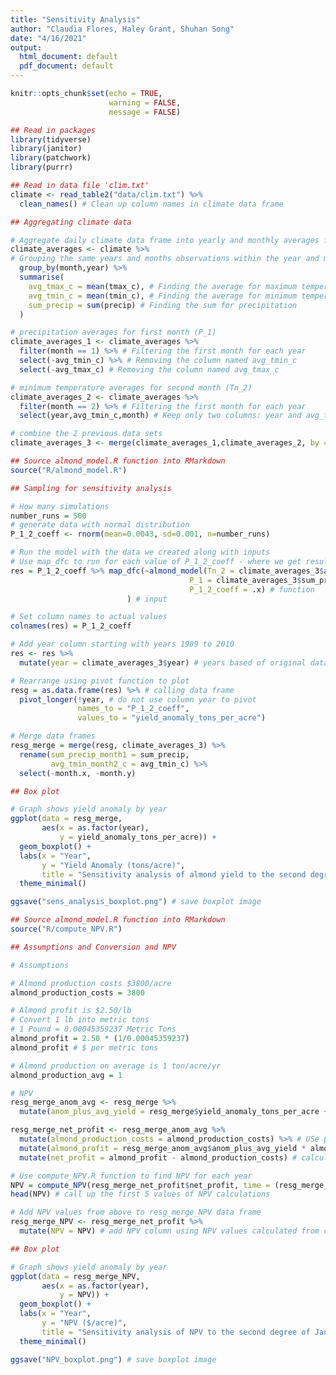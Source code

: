 ```yaml
---
title: "Sensitivity Analysis"
author: "Claudia Flores, Haley Grant, Shuhan Song"
date: "4/16/2021"
output:
  html_document: default
  pdf_document: default
---
```


```r
knitr::opts_chunk$set(echo = TRUE,
                      warning = FALSE, 
                      message = FALSE)
```

```r
## Read in packages
library(tidyverse)
library(janitor)
library(patchwork)
library(purrr)
```

```r
## Read in data file 'clim.txt'
climate <- read_table2("data/clim.txt") %>% 
  clean_names() # Clean up column names in climate data frame
```

```r
## Aggregating climate data

# Aggregate daily climate data frame into yearly and monthly averages for minimum and maximum temperature observations and sum for precipitation
climate_averages <- climate %>% 
# Grouping the same years and months observations within the year and month column to have results separated out into monthly and yearly results
  group_by(month,year) %>% 
  summarise(
    avg_tmax_c = mean(tmax_c), # Finding the average for maximum temperature
    avg_tmin_c = mean(tmin_c), # Finding the average for minimum temperature
    sum_precip = sum(precip) # Finding the sum for precipitation 
  )

# precipitation averages for first month (P_1)
climate_averages_1 <- climate_averages %>% 
  filter(month == 1) %>% # Filtering the first month for each year
  select(-avg_tmin_c) %>% # Removing the column named avg_tmin_c
  select(-avg_tmax_c) # Removing the column named avg_tmax_c

# minimum temperature averages for second month (Tn_2)
climate_averages_2 <- climate_averages %>% 
  filter(month == 2) %>% # Filtering the first month for each year
  select(year,avg_tmin_c,month) # Keep only two columns: year and avg_tmin_c

# combine the 2 previous data sets
climate_averages_3 <- merge(climate_averages_1,climate_averages_2, by = "year") 
```

```r
## Source almond_model.R function into RMarkdown
source("R/almond_model.R")
```

```r
## Sampling for sensitivity analysis

# How many simulations
number_runs = 500
# generate data with normal distribution
P_1_2_coeff <- rnorm(mean=0.0043, sd=0.001, n=number_runs)

# Run the model with the data we created along with inputs
# Use map_dfc to run for each value of P_1_2_coeff - where we get results for all Tn_2 and P_1 for each P_1_2_coeff value
res = P_1_2_coeff %>% map_dfc(~almond_model(Tn_2 = climate_averages_3$avg_tmin_c, # input
                                        P_1 = climate_averages_3$sum_precip,
                                        P_1_2_coeff = .x) # function
                          ) # input

# Set column names to actual values
colnames(res) = P_1_2_coeff

# Add year column starting with years 1989 to 2010
res <- res %>% 
  mutate(year = climate_averages_3$year) # years based of original data clim.txt 

# Rearrange using pivot function to plot
resg = as.data.frame(res) %>% # calling data frame
  pivot_longer(!year, # do not use column year to pivot
               names_to = "P_1_2_coeff", 
               values_to = "yield_anomaly_tons_per_acre") 

# Merge data frames
resg_merge = merge(resg, climate_averages_3) %>% 
  rename(sum_precip_month1 = sum_precip,
         avg_tmin_month2_c = avg_tmin_c) %>% 
  select(-month.x, -month.y)
```

```r
## Box plot 

# Graph shows yield anomaly by year
ggplot(data = resg_merge,
       aes(x = as.factor(year), 
           y = yield_anomaly_tons_per_acre)) +
  geom_boxplot() +
  labs(x = "Year",
       y = "Yield Anomaly (tons/acre)",
       title = "Sensitivity analysis of almond yield to the second degree of January precipitation") +
  theme_minimal()

ggsave("sens_analysis_boxplot.png") # save boxplot image
```
```r
## Source almond_model.R function into RMarkdown
source("R/compute_NPV.R")
```

```r
## Assumptions and Conversion and NPV

# Assumptions

# Almond production costs $3800/acre
almond_production_costs = 3800

# Almond profit is $2.50/lb
# Convert 1 lb into metric tons
# 1 Pound = 0.00045359237 Metric Tons
almond_profit = 2.50 * (1/0.00045359237)
almond_profit # $ per metric tons

# Almond production on average is 1 ton/acre/yr
almond_production_avg = 1

# NPV
resg_merge_anom_avg <- resg_merge %>% 
  mutate(anom_plus_avg_yield = resg_merge$yield_anomaly_tons_per_acre + almond_production_avg) # add average of 1 ton/acre/yr to anomaly

resg_merge_net_profit <- resg_merge_anom_avg %>% 
  mutate(almond_production_costs = almond_production_costs) %>% # USe production costs of $3800 per acre for all years
  mutate(almond_profit = resg_merge_anom_avg$anom_plus_avg_yield * almond_profit) %>% # calculate almond profit by multiplying yield anomaly to almond profit 
  mutate(net_profit = almond_profit - almond_production_costs) # calculate net profit by subtracting almond profit to almond production costs

# Use compute_NPV.R function to find NPV for each year
NPV = compute_NPV(resg_merge_net_profit$net_profit, time = (resg_merge_net_profit$year-min(resg_merge_net_profit$year))) # discount net profit to year 1989
head(NPV) # call up the first 5 values of NPV calculations 

# Add NPV values from above to resg_merge_NPV data frame
resg_merge_NPV <- resg_merge_net_profit %>% 
  mutate(NPV = NPV) # add NPV column using NPV values calculated from compute_NPV.R function

```

```r
## Box plot 

# Graph shows yield anomaly by year
ggplot(data = resg_merge_NPV,
       aes(x = as.factor(year), 
           y = NPV)) +
  geom_boxplot() +
  labs(x = "Year",
       y = "NPV ($/acre)",
       title = "Sensitivity analysis of NPV to the second degree of January precipitation") +
  theme_minimal()

ggsave("NPV_boxplot.png") # save boxplot image
```